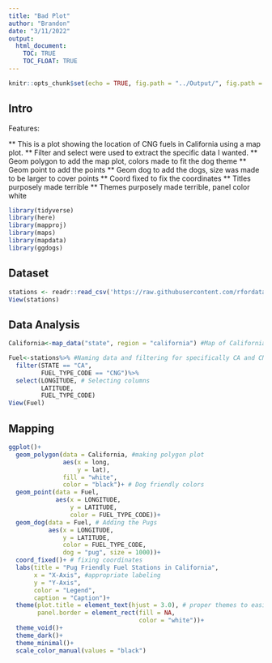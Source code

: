 ```yaml
---
title: "Bad Plot"
author: "Brandon"
date: "3/11/2022"
output: 
  html_document:
    TOC: TRUE
    TOC_FLOAT: TRUE
---
```


```r
knitr::opts_chunk$set(echo = TRUE, fig.path = "../Output/", fig.path = "../Data/")
```

## Intro

Features: 

** This is a plot showing the location of CNG fuels in California using a map plot. 
** Filter and select were used to extract the specific data I wanted.
** Geom polygon to add the map plot, colors made to fit the dog theme 
** Geom point to add the points
** Geom dog to add the dogs, size was made to be larger to cover points 
** Coord fixed to fix the coordinates 
** Titles purposely made terrible 
** Themes purposely made terrible, panel color white


```r
library(tidyverse)
library(here)
library(mapproj)
library(maps)
library(mapdata)
library(ggdogs)
```

## Dataset

```r
stations <- readr::read_csv('https://raw.githubusercontent.com/rfordatascience/tidytuesday/master/data/2022/2022-03-01/stations.csv')
View(stations)
```
## Data Analysis
```r
California<-map_data("state", region = "california") #Map of California

Fuel<-stations%>% #Naming data and filtering for specifically CA and CNG fuel
  filter(STATE == "CA",
         FUEL_TYPE_CODE == "CNG")%>% 
  select(LONGITUDE, # Selecting columns
         LATITUDE,
         FUEL_TYPE_CODE)
View(Fuel)
```
## Mapping
```r
ggplot()+
  geom_polygon(data = California, #making polygon plot
               aes(x = long,
                   y = lat),
               fill = "white",
               color = "black")+ # Dog friendly colors
  geom_point(data = Fuel,
             aes(x = LONGITUDE,
                 y = LATITUDE,
                 color = FUEL_TYPE_CODE))+
  geom_dog(data = Fuel, # Adding the Pugs
           aes(x = LONGITUDE,
               y = LATITUDE,
               color = FUEL_TYPE_CODE,
               dog = "pug", size = 1000))+
  coord_fixed()+ # fixing coordinates
  labs(title = "Pug Friendly Fuel Stations in California",
       x = "X-Axis", #appropriate labeling
       y = "Y-Axis",
       color = "Legend",
       caption = "Caption")+
  theme(plot.title = element_text(hjust = 3.0), # proper themes to easily see the plot
        panel.border = element_rect(fill = NA,
                                    color = "white"))+
  theme_void()+
  theme_dark()+
  theme_minimal()+
  scale_color_manual(values = "black") 
```







